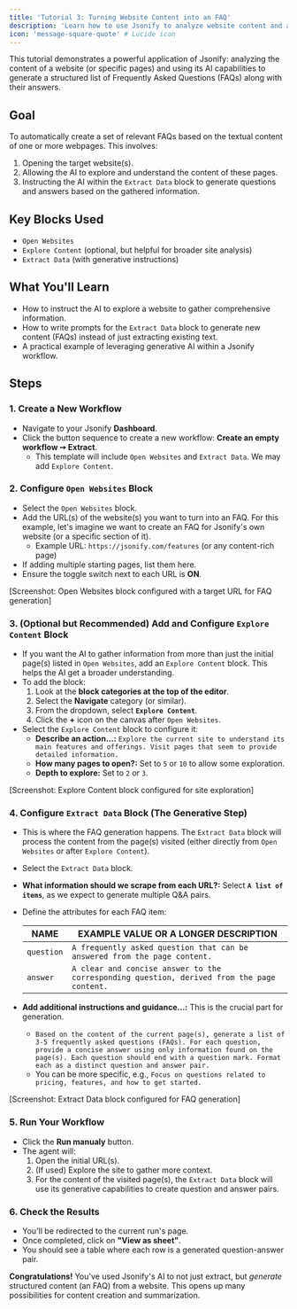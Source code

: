 ```yaml
---
title: 'Tutorial 3: Turning Website Content into an FAQ'
description: 'Learn how to use Jsonify to analyze website content and automatically generate a list of Frequently Asked Questions (FAQs).'
icon: 'message-square-quote' # Lucide icon
---
```


This tutorial demonstrates a powerful application of Jsonify: analyzing the content of a website (or specific pages) and using its AI capabilities to generate a structured list of Frequently Asked Questions (FAQs) along with their answers.

## Goal

To automatically create a set of relevant FAQs based on the textual content of one or more webpages. This involves:
1. Opening the target website(s).
2. Allowing the AI to explore and understand the content of these pages.
3. Instructing the AI within the `Extract Data` block to generate questions and answers based on the gathered information.

## Key Blocks Used

* `Open Websites`
* `Explore Content` (optional, but helpful for broader site analysis)
* `Extract Data` (with generative instructions)

## What You'll Learn

* How to instruct the AI to explore a website to gather comprehensive information.
* How to write prompts for the `Extract Data` block to generate new content (FAQs) instead of just extracting existing text.
* A practical example of leveraging generative AI within a Jsonify workflow.

## Steps

### 1. Create a New Workflow

* Navigate to your Jsonify **Dashboard**.
* Click the button sequence to create a new workflow: **Create an empty workflow ➙ Extract**.
  * This template will include `Open Websites` and `Extract Data`. We may add `Explore Content`.

### 2. Configure `Open Websites` Block

* Select the `Open Websites` block.
* Add the URL(s) of the website(s) you want to turn into an FAQ. For this example, let's imagine we want to create an FAQ for Jsonify's own website (or a specific section of it).
  * Example URL: `https://jsonify.com/features` (or any content-rich page)
* If adding multiple starting pages, list them here.
* Ensure the toggle switch next to each URL is **ON**.

[Screenshot: Open Websites block configured with a target URL for FAQ generation]

### 3. (Optional but Recommended) Add and Configure `Explore Content` Block

* If you want the AI to gather information from more than just the initial page(s) listed in `Open Websites`, add an `Explore Content` block. This helps the AI get a broader understanding.
* To add the block:
    1. Look at the **block categories at the top of the editor**.
    2. Select the **Navigate** category (or similar).
    3. From the dropdown, select **`Explore Content`**.
    4. Click the **+** icon on the canvas after `Open Websites`.
* Select the `Explore Content` block to configure it:
  * **Describe an action...:** `Explore the current site to understand its main features and offerings. Visit pages that seem to provide detailed information.`
  * **How many pages to open?:** Set to `5` or `10` to allow some exploration.
  * **Depth to explore:** Set to `2` or `3`.

[Screenshot: Explore Content block configured for site exploration]

### 4. Configure `Extract Data` Block (The Generative Step)

* This is where the FAQ generation happens. The `Extract Data` block will process the content from the page(s) visited (either directly from `Open Websites` or after `Explore Content`).
* Select the `Extract Data` block.
* **What information should we scrape from each URL?:** Select **`A list of items`**, as we expect to generate multiple Q&A pairs.
* Define the attributes for each FAQ item:

  | NAME       | EXAMPLE VALUE OR A LONGER DESCRIPTION                                                                 |
  | ---------- | ----------------------------------------------------------------------------------------------------- |
  | `question` | `A frequently asked question that can be answered from the page content.`                             |
  | `answer`   | `A clear and concise answer to the corresponding question, derived from the page content.`            |

* **Add additional instructions and guidance...:** This is the crucial part for generation.
  * `Based on the content of the current page(s), generate a list of 3-5 frequently asked questions (FAQs). For each question, provide a concise answer using only information found on the page(s). Each question should end with a question mark. Format each as a distinct question and answer pair.`
  * You can be more specific, e.g., `Focus on questions related to pricing, features, and how to get started.`

[Screenshot: Extract Data block configured for FAQ generation]

### 5. Run Your Workflow

* Click the **Run manualy** button.
* The agent will:
  1. Open the initial URL(s).
  2. (If used) Explore the site to gather more context.
  3. For the content of the visited page(s), the `Extract Data` block will use its generative capabilities to create question and answer pairs.

### 6. Check the Results

* You'll be redirected to the current run's page.
* Once completed, click on **"View as sheet"**.
* You should see a table where each row is a generated question-answer pair.

**Congratulations!** You've used Jsonify's AI to not just extract, but *generate* structured content (an FAQ) from a website. This opens up many possibilities for content creation and summarization.